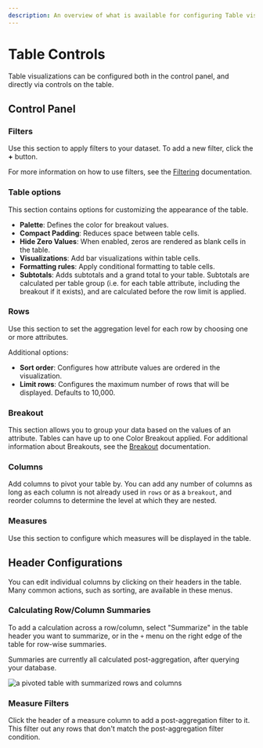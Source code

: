 ```yaml
---
description: An overview of what is available for configuring Table visualizations.
---
```


# Table Controls

Table visualizations can be configured both in the control panel, and directly via controls on the table.

## Control Panel

### Filters

Use this section to apply filters to your dataset. To add a new filter, click the **+** button.

For more information on how to use filters, see the [Filtering](../filter) documentation.

### Table options

This section contains options for customizing the appearance of the table.

- **Palette**: Defines the color for breakout values.
- **Compact Padding**: Reduces space between table cells.
- **Hide Zero Values**: When enabled, zeros are rendered as blank cells in the table.
- **Visualizations**: Add bar visualizations within table cells.
- **Formatting rules**: Apply conditional formatting to table cells.
- **Subtotals**: Adds subtotals and a grand total to your table. Subtotals are calculated per table group (i.e. for each table attribute, including the breakout if it exists), and are calculated before the row limit is applied.

### Rows

Use this section to set the aggregation level for each row by choosing one or more attributes.

Additional options:

- **Sort order**: Configures how attribute values are ordered in the visualization.
- **Limit rows**: Configures the maximum number of rows that will be displayed. Defaults to 10,000.

### Breakout

This section allows you to group your data based on the values of an attribute. Tables can have up to one Color Breakout applied. For additional information about Breakouts, see the [Breakout](../breakout) documentation.

### Columns

Add columns to pivot your table by. You can add any number of columns as long as each column is not already used in `rows` or as a `breakout`, and reorder columns to determine the level at which they are nested.

### Measures

Use this section to configure which measures will be displayed in the table.

## Header Configurations

You can edit individual columns by clicking on their headers in the table.
Many common actions, such as sorting, are available in these menus.

### Calculating Row/Column Summaries

To add a calculation across a row/column, select "Summarize" in the table header
you want to summarize, or in the `+` menu on the right edge of the table for
row-wise summaries.

Summaries are currently all calculated post-aggregation, after querying your
database.

![a pivoted table with summarized rows and columns](/visualizing_data/table-summaries.png)

### Measure Filters

Click the header of a measure column to add a post-aggregation filter to it. This filter out any rows that don't match the post-aggregation filter condition.
